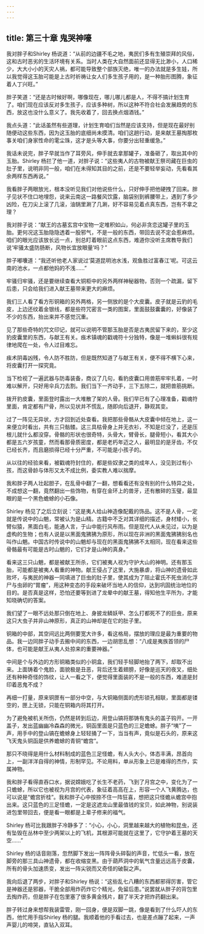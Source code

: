 ```yaml
---
---
---
```

title: 第三十章 鬼哭神嚎
---




我对胖子和Shirley 杨说道：“从前的边疆不毛之地，夷民们多有生殖崇拜的风俗，这和古时恶劣的生活环境有关系。当时人类在大自然面前还显得无比渺小，人口稀少，大大小小的天灾人祸，都可能导致整个部族灭绝，唯一的办法就是多生娃，所以我觉得这玉胎可能是上古时祈祷让女人们多生孩子用的，是一种胎形图腾，象征着人丁兴旺。”

胖子笑道：“还是古时候好啊，哪像现在，哪儿哪儿都是人，不得不搞计划生育了。咱们现在应该反对多生孩子，应该多种树，所以这种不符合社会发展趋势的东西，放这也没什么意义了。我先收着了，回去换点烟酒钱。”

我点头道：“此话虽然有些道理，计划生育咱们当然是应该支持，但是现在最好别随便动这些东西，因为这玉胎的底细尚未摸清。咱们这趟行动，是来献王墓掏那枚事关咱们身家性命的雮尘珠，这才是头等大事，你要分出轻重缓急。”

我话未说完，胖子早就当作了耳旁风，伸手就去拿那罐子，准备砸了，取出其中的玉胎。Shirley 杨拦了他一道，对胖子说：“这些夷人的古物被献王祭司藏在巨虫的肚子里，说明非同一般，咱们在未得知其目的之前，还是不要轻举妄动，先看看其余两样东西再说。”

我看胖子两眼放光，根本没听见我们对他说些什么，只好伸手把他硬拽了回来。胖子见状不住口地埋怨，说来云南这一路餐风饮露，脑袋别到裤腰带上，遇到了多少凶险，在刀尖上滚了几滚，油锅里涮了几涮，好不容易见着点真东西，岂有不拿之理？

我对胖子说：“献王的古墓玄宫中宝物一定堆积如山，何必非贪恋这罐子里的玉胎。更何况这玉胎隐隐透着一股邪气，不是一般的东西，带回去说不定会惹麻烦。咱们的眼光应该放长远一点，别总盯着眼前这点东西，难道你没听主席教导我们说‘牢骚太盛防肠断，风物长宜放眼量’吗？”

胖子嘟囔道：“我还听他老人家说过‘莫道昆明池水浅，观鱼胜过富春江’呢。可这云南的池水，一点都他妈的不浅……”

牢骚归牢骚，还是要继续查看大铜柜中的另外两样神秘器物，否则一个疏漏，留下后患，只会给我们进入献王墓带来更大的麻烦。

我们三人看了看方形铜箱的另外两格，另一侧放的是个大皮囊。皮子就是云豹的毛皮，上边还纹着金银线，都是些符咒密言一类的图案，里面鼓鼓囊囊的，好像装了不少的东西，抬出来并不感觉沉重。

见了那些奇特的咒文印记，就可以说明不管那玉胎是否是古夷民留下来的，至少这豹皮囊里的东西，与献王有关。痋术镇魂的戳魂符十分独特，像是一堆蝌蚪很有规律地爬在一处，令人过目难忘。

痋术阴毒凶残，令人防不胜防，但是既然知道了与献王有关，便不得不横下心来，将皮囊打开一探究竟。

当下检视了一遍武器与防毒装备，商议了几句，看豹皮囊口用兽筋牢牢扎着，一时难以解开，只好用伞兵刀去割。我们当下一齐动手，三下五除二，就把兽筋挑断。

拨开豹皮囊，里面登时露出一大堆散了架的人骨。我们早已有了心理准备，戳魂符里面，肯定都有尸骨，所以见状并不慌乱，随即向后退开，静观其变。

过了一阵见无异状，方才回到近处查看。我把那些骨骼从大皮囊中倾在地上，这一来便立时看出，共有三只骷髅。这三具枯骨身上并无衣衫，不知是烂没了，还是压根儿就什么都没穿。骨骼的形状也很奇特，头骨大，臂骨长，腿骨短小，看其大小都是五六岁孩童，然而看那骨质密度，都是老朽年迈之人，最明显的是牙齿，不仅已经长齐，而且磨损得已经十分严重，不可能是小孩子的。

从以往的经验来看，被戳魂符封住的，都是些奴隶之类的成年人，没见到过有小孩，而这骨龄与体形又太不成比例，委实教人难以揣摩。

我和胖子两人壮起胆子，在乱骨中翻了一翻，想看看还有没有别的什么特异之处，不成想这一翻，竟然翻出一些饰物，有穿在金环上的兽牙，还有散碎的玉璧，最显眼的是一个黑色蟾蜍的小石像。

Shirley 杨见了之后立刻说：“这是夷人给山神造像配戴的饰品。这不是人骨，一定就是传说中的山魈，常被认为是山精。古籍中不乏对其详细的描述，身材矮小，长臂似猿，黑面白毛，能通人言，于山中能行风布雨。但是现代人从未见过，以为是虚构的生物；也有人说是以黑面鬼狒狒为原形，所以现在非洲的黑面鬼狒狒别名也叫作山魈。中国古时传说中的山魈却与现在的黑面鬼狒狒不太相同，现在看来这些骨骼最有可能是古时山魈的，它们才是山神的真身。”

看来这三只山魈，都是被献王所杀，它们被夷人视为守护大山的神明。还有那玉胎，可能都是被夷人看重的神物。献王侵占了这里，大施暴虐，将山神的遗骨如此败坏，与夷民的神器一同填进了巨虫的肚子里，使其成为了阻止霍氏不死虫消化浮尸与虫卵的“胃瘤”，用这种变态的手段来破坏当地人的信仰，达到巩固统治地位的目的。是否真是这样，恐怕还要等到进了龙晕中的献王墓，得知他生平所为，才能知晓确切的答案。

我们望了一眼不远处那只倒在地上、身披龙鳞妖甲、怎么打都死不了的巨虫，原来这只大虫子并非山神原形，真正的山神却是在它的肚子里。

铜箱的中部，其空间远比两侧要宽大许多，看这格局，摆放的理应是最为重要的物品。我一边同胖子动手去搬中间的东西，一边胡思乱想：“八成是夷族首领的尸体，也可能是献王从夷人处掠来的重要神器。”

中间是个与外边的方形铜箱类似的小铜盒，我们轻手轻脚地抬了两下，却取不出来。上面铸着个鬼脸，面貌极是丑恶，背后还生着翅膀，好像是巡天的夜叉，细处还有种种奇怪的饰纹，让人一看之下，便觉得里面装的不是一般的东西，难道是封印着恶鬼不成？

再细一打量，原来铜匣有一部分中空，与大铜箱侧面的虎形锁孔相联，里面都是镂空的，匣上无锁，只能在铜箱内将其打开。

为了避免被机关所伤，仍然是转到后边，用登山镐将那铸有鬼头的盖子钩开。一开盖子，发出蓝幽幽冷森森的微光，铜函里面是只蓝色的三足蟾蜍。胖子“咦”了一声，用手中的登山镐在蟾蜍身上轻轻捅了一下，当当有声，竟似是石头的，原来这飞天鬼头铜函是供养蟾蜍的青铜“蟾宫”。

那只不晓得是用什么材料制成的蓝色三足怪蟾，有人头大小，体态丰满，昂首向上，一副洋洋自得的神情，形制罕见。不论用料，单从形象上已是难得的杰作，实属神物。

我和胖子看得直吞口水，据说嫦娥吃了长生不老药，飞到了月宫之中，变化为了一只蟾蜍，所以它也被视为月宫的代表，象征着高高在上，形容一个人飞黄腾达，也可以说是“蟾宫折桂”。我和胖子心中按捺不住一阵狂喜，想把这只怪蟾从蟾宫中抱出来。这只蓝色的三足怪蟾，一定是这遮龙山里最值钱的宝贝，如此神物，别说装进包里带回去，便是看一眼都是上辈子修来的福气。

Shirley 杨可比我跟胖子冷静多了：“小心，小心，洞里越来越大的植物和昆虫，还有坠毁在丛林中至少两架以上的飞机，其根源可能就在这里了，它守护着王墓的天空……”

Shirley 杨的话音刚落，忽然脚下发出一阵阵骨头碎裂的声音，忙低头一看，放在脚旁的那三具山神遗骨，都在收缩变黑。由于葫芦洞中的氧气含量远远高于皮囊，所有的骨头加速质变，发出一阵尖锐而又奇怪的破裂之声。

我向后退了两步，对胖子和Shirley 杨说：“这些乱七八糟的东西都邪得厉害，管它是神器还是邪器，干脆全部用炸药炸它个精光，免留后患。”说罢就从胖子的背包里去掏炸药，但是胖子在包里塞了很多黄金残片，翻了半天才把炸药翻出来。

胖子转过身来想帮我装雷管，刚一回身，便是双脚一跳，像是看到了什么吓人的东西，他忙用手指Shirley 杨的腿。我顺着他的手看过去，也是差点蹦了起来，一声声婴儿的啼哭，直钻入双耳。